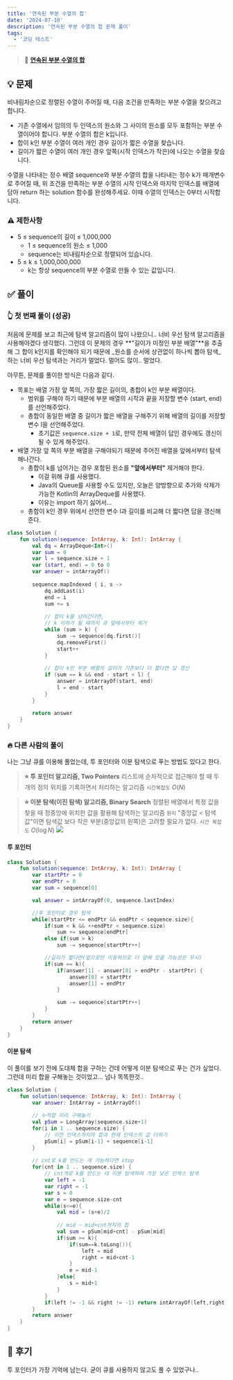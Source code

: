```yaml
---
title: '연속된 부분 수열의 합'
date: '2024-07-10'
description: '연속된 부분 수열의 합 문제 풀이'
tags:
  - '코딩 테스트'
---
```


> 📍 [**연속된 부분 수열의 합**](https://school.programmers.co.kr/learn/courses/30/lessons/178870)

## 💡 문제

비내림차순으로 정렬된 수열이 주어질 때, 다음 조건을 만족하는 부분 수열을 찾으려고 합니다.

- 기존 수열에서 임의의 두 인덱스의 원소와 그 사이의 원소를 모두 포함하는 부분 수열이어야 합니다.
부분 수열의 합은 k입니다.
- 합이 k인 부분 수열이 여러 개인 경우 길이가 짧은 수열을 찾습니다.
- 길이가 짧은 수열이 여러 개인 경우 앞쪽(시작 인덱스가 작은)에 나오는 수열을 찾습니다.

수열을 나타내는 정수 배열 sequence와 부분 수열의 합을 나타내는 정수 k가 매개변수로 주어질 때, 위 조건을 만족하는 부분 수열의 시작 인덱스와 마지막 인덱스를 배열에 담아 return 하는 solution 함수를 완성해주세요. 이때 수열의 인덱스는 0부터 시작합니다.

### ⚠️ 제한사항

- 5 ≤ sequence의 길이 ≤ 1,000,000
  - 1 ≤ sequence의 원소 ≤ 1,000
  - sequence는 비내림차순으로 정렬되어 있습니다.
- 5 ≤ k ≤ 1,000,000,000
  - k는 항상 sequence의 부분 수열로 만들 수 있는 값입니다.

## ✅ 풀이

### 👆 첫 번째 풀이 (성공)

처음에 문제를 보고 최근에 탐색 알고리즘이 많이 나왔으니.. 너비 우선 탐색 알고리즘을 사용해야겠다 생각했다. 그런데 이 문제의 경우 **"길이가 미정인 부분 배열"**을 추출해 그 합이 k인지를 확인해야 되기 때문에 _원소를 순서에 상관없이 하나씩 뽑아 탐색_하는 너비 우선 탐색과는 거리가 멀었다. 멀어도 많이.. 멀었다. 

아무튼, 문제를 풀이한 방식은 다음과 같다.

- 목표는 배열 가장 앞 쪽의, 가장 짧은 길이의, 총합이 k인 부분 배열이다.
  - 범위를 구해야 하기 때문에 부분 배열의 시작과 끝을 저장할 변수 (start, end)를 선언해주었다.
  - 총합이 동일한 배열 중 길이가 짧은 배열을 구해주기 위해 배열의 길이를 저장할 변수 l을 선언해주었다.
    - 초기값은 `sequence.size + 1`로, 만약 전체 배열이 답인 경우에도 갱신이 될 수 있게 해주었다.
- 배열 가장 앞 쪽의 부분 배열을 구해야되기 때문에 주어진 배열을 앞에서부터 탐색해나간다.
  - 총합이 k를 넘어가는 경우 포함된 원소를 **"앞에서부터"** 제거해야 한다.
    - 이걸 위해 큐를 사용했다.
    - Java의 Queue를 사용할 수도 있지만, 오늘은 양방향으로 추가와 삭제가 가능한 Kotlin의 ArrayDeque를 사용했다.
    - 이유는 import 하기 싫어서...
  - 총합이 k인 경우 위에서 선언한 변수 l과 길이를 비교해 더 짧다면 답을 갱신해준다.

```kotlin
class Solution {
    fun solution(sequence: IntArray, k: Int): IntArray {
        val dq = ArrayDeque<Int>()
        var sum = 0
        var l = sequence.size + 1
        var (start, end) = 0 to 0
        var answer = intArrayOf()
        
        sequence.mapIndexed { i, s ->
            dq.addLast(i)
            end = i
            sum += s
            
            // 합이 k를 넘어간다면,
            // k 이하가 될 때까지 큐 앞에서부터 제거
            while (sum > k) {
                sum -= sequence[dq.first()]
                dq.removeFirst()
                start++
            }
            
            // 합이 k인 부분 배열의 길이가 기존보다 더 짧다면 답 갱신
            if (sum == k && end - start < l) {
                answer = intArrayOf(start, end)
                l = end - start
            }
        }
        
        return answer
    }
}
```


### 🔥 다른 사람의 풀이

나는 그냥 큐를 이용해 풀었는데, 투 포인터와 이분 탐색으로 푸는 방법도 있다고 한다.

> **⭐ 투 포인터 알고리즘, Two Pointers**
리스트에 순차적으로 접근해야 할 때 두 개의 점의 위치를 기록하면서 처리하는 알고리즘
`시간복잡도`  $O(N)$

> **⭐ 이분 탐색(이진 탐색) 알고리즘, Binary Search**
정렬된 배열에서 특정 값을 찾을 때 정중앙에 위치한 값을 활용해 탐색하는 알고리즘
`원리`  "중앙값 < 탐색값"이면 탐색값 보다 작은 부분(중앙값의 왼쪽)은 고려할 필요가 없다.
`시간 복잡도`  $O(\log{N})$
![](/posts/android/programmers/178870.gif)


#### 투 포인터

```kotlin
class Solution {
    fun solution(sequence: IntArray, k: Int): IntArray {
        var startPtr = 0
        var endPtr = 0
        var sum = sequence[0]

        val answer = intArrayOf(0, sequence.lastIndex)

        //투 포인터로 경우 탐색
        while(startPtr <= endPtr && endPtr < sequence.size){
            if(sum < k && ++endPtr < sequence.size)
                sum += sequence[endPtr]
            else if(sum > k)
                sum -= sequence[startPtr++]

            //길이가 짧다면(앞으로만 이동하므로 더 앞에 있을 가능성은 무시)
            if(sum == k){
                if(answer[1] - answer[0] > endPtr - startPtr) {
                    answer[0] = startPtr
                    answer[1] = endPtr
                }

                sum -= sequence[startPtr++]
            }
        }
        return answer
    }
}
```


#### 이분 탐색

이 풀이를 보기 전에 도대체 합을 구하는 건데 어떻게 이분 탐색으로 푸는 건가 싶었다. 그런데 미리 합을 구해놓는 것이었고... 넘나 똑똑한것..

```kotlin
class Solution {
    fun solution(sequence: IntArray, k: Int): IntArray {
        var answer: IntArray = intArrayOf()
        
        // 누적합 미리 구해놓기
        val pSum = LongArray(sequence.size+1)
        for(i in 1 .. sequence.size) {
        	// 이전 인덱스까지의 합과 현재 인덱스의 값 더하기
            pSum[i] = pSum[i-1] + sequence[i-1]
        }
        
        // cnt로 k를 만드는 게 가능하다면 stop
        for(cnt in 1 .. sequence.size) {
            // cnt개로 k를 만드는 데 이분 탐색하여 가장 낮은 인덱스 탐색
            var left = -1
            var right = -1
            var s = 0
            var e = sequence.size-cnt
            while(s<=e){
                val mid = (s+e)/2
                
                // mid ~ mid+cnt까지의 합
                val sum = pSum[mid+cnt] - pSum[mid]
                if(sum >= k){
                    if(sum==k.toLong()){
                        left = mid
                        right = mid+cnt-1
                    }
                    e = mid-1
                }else{
                    s = mid+1
                }
            }
            if(left != -1 && right != -1) return intArrayOf(left,right)
        }
        return answer
    }
}
```


## 💭 후기

투 포인터가 가장 기억에 남는다. 굳이 큐를 사용하지 않고도 풀 수 있었구나.. 
